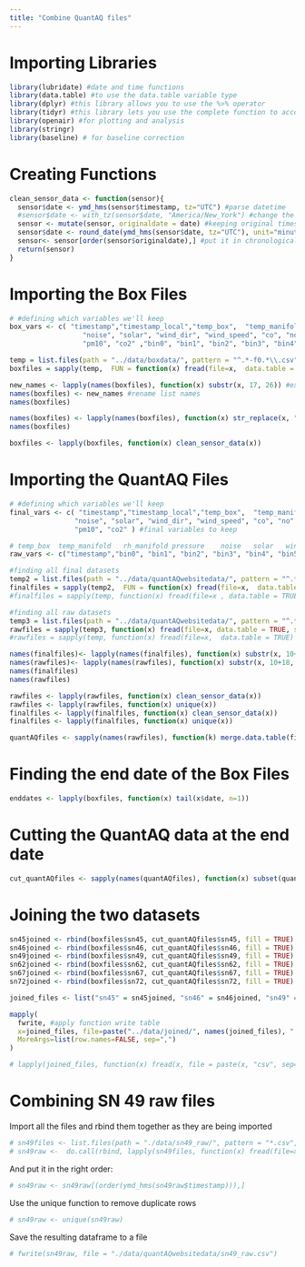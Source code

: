 ```yaml
---
title: "Combine QuantAQ files"
---
```


# Importing Libraries 

```r
library(lubridate) #date and time functions 
library(data.table) #to use the data.table variable type
library(dplyr) #this library allows you to use the %>% operator
library(tidyr) #this library lets you use the complete function to account for time syncing
library(openair) #for plotting and analysis
library(stringr)
library(baseline) # for baseline correction
```

# Creating Functions 

```r
clean_sensor_data <- function(sensor){
  sensor$date <- ymd_hms(sensor$timestamp, tz="UTC") #parse datetime
  #sensor$date <- with_tz(sensor$date, "America/New_York") #change the time according to shifted timezone
  sensor <- mutate(sensor, originaldate = date) #keeping original times for comparing to flight data
  sensor$date <- round_date(ymd_hms(sensor$date, tz="UTC"), unit="minute") #round date for merging
  sensor<- sensor[order(sensor$originaldate),] #put it in chronological order
  return(sensor)
}
```

# Importing the Box Files 

```r
# #defining which variables we'll keep
box_vars <- c( "timestamp","timestamp_local","temp_box",  "temp_manifold", "rh_manifold", "pressure",
                  "noise", "solar", "wind_dir", "wind_speed", "co", "no" , "no2", "o3" ,  "pm1" , "pm25",
                  "pm10", "co2" ,"bin0", "bin1", "bin2", "bin3", "bin4", "bin5", "no_ae", "co_ae", "no2_ae") #raw variables to keep
```

```r
temp = list.files(path = "../data/boxdata/", pattern = "^.*-f0.*\\.csv", full.names = TRUE) #specify files we're looking for
boxfiles = sapply(temp,  FUN = function(x) fread(file=x,  data.table = TRUE, select = box_vars), simplify = FALSE,USE.NAMES = TRUE) 
```

```r
new_names <- lapply(names(boxfiles), function(x) substr(x, 17, 26)) #extract the real sensor names from the current names used in the list
names(boxfiles) <- new_names #rename list names
names(boxfiles)
```

```r
names(boxfiles) <- lapply(names(boxfiles), function(x) str_replace(x, "Output-0", "sn"))
names(boxfiles)
```

```r
boxfiles <- lapply(boxfiles, function(x) clean_sensor_data(x))
```


# Importing the QuantAQ Files 

```r
# #defining which variables we'll keep
final_vars <- c( "timestamp","timestamp_local","temp_box",  "temp_manifold", "rh_manifold", "pressure",
                "noise", "solar", "wind_dir", "wind_speed", "co", "no" , "no2", "o3" ,  "pm1" , "pm25",
                "pm10", "co2" ) #final variables to keep

# temp_box	temp_manifold	rh_manifold	pressure	noise	solar	wind_dir	wind_speed
raw_vars <- c("timestamp","bin0", "bin1", "bin2", "bin3", "bin4", "bin5", "no_ae", "co_ae", "no2_ae") #raw variables to keep
```

```r
#finding all final datasets
temp2 = list.files(path = "../data/quantAQwebsitedata/", pattern = "^.*_final.*\\.csv", full.names = TRUE)
finalfiles = sapply(temp2,  FUN = function(x) fread(file=x,  data.table = TRUE, select = final_vars), simplify = FALSE,USE.NAMES = TRUE)
#finalfiles = sapply(temp, function(x) fread(file=x , data.table = TRUE) , simplify = FALSE,USE.NAMES = TRUE)

#finding all raw datasets
temp3 = list.files(path = "../data/quantAQwebsitedata/", pattern = "^.*_raw.*\\.csv", full.names = TRUE)
rawfiles = sapply(temp3, function(x) fread(file=x, data.table = TRUE, select = raw_vars) , simplify = FALSE,USE.NAMES = TRUE)
#rawfiles = sapply(temp, function(x) fread(file=x,  data.table = TRUE) , simplify = FALSE,USE.NAMES = TRUE)
```

```r
names(finalfiles)<- lapply(names(finalfiles), function(x) substr(x, 10+18, 10+21)) #extract the real sensor names from the current names used in the list
names(rawfiles)<- lapply(names(rawfiles), function(x) substr(x, 10+18, 11+20))
names(finalfiles)
names(rawfiles)
``` 

```r
rawfiles <- lapply(rawfiles, function(x) clean_sensor_data(x))
rawfiles <- lapply(rawfiles, function(x) unique(x)) 
finalfiles <- lapply(finalfiles, function(x) clean_sensor_data(x))
finalfiles <- lapply(finalfiles, function(x) unique(x)) 
```

```r
quantAQfiles <- sapply(names(rawfiles), function(k) merge.data.table(finalfiles[[k]], rawfiles[[k]], by="date", all.x = TRUE), simplify = FALSE,USE.NAMES = TRUE)
```

# Finding the end date of the Box Files 

```r
enddates <- lapply(boxfiles, function(x) tail(x$date, n=1))
```

# Cutting the QuantAQ data at the end date 

```r
cut_quantAQfiles <- sapply(names(quantAQfiles), function(x) subset(quantAQfiles[[x]], date> enddates[[x]]), simplify = FALSE,USE.NAMES = TRUE )
```

# Joining the two datasets


```r
sn45joined <- rbind(boxfiles$sn45, cut_quantAQfiles$sn45, fill = TRUE)
sn46joined <- rbind(boxfiles$sn46, cut_quantAQfiles$sn46, fill = TRUE)
sn49joined <- rbind(boxfiles$sn49, cut_quantAQfiles$sn49, fill = TRUE)
sn62joined <- rbind(boxfiles$sn62, cut_quantAQfiles$sn62, fill = TRUE)
sn67joined <- rbind(boxfiles$sn67, cut_quantAQfiles$sn67, fill = TRUE)
sn72joined <- rbind(boxfiles$sn72, cut_quantAQfiles$sn72, fill = TRUE)

joined_files <- list("sn45" = sn45joined, "sn46" = sn46joined, "sn49" = sn49joined, "sn62"= sn62joined, "sn67" = sn67joined, "sn72" = sn72joined)

```


```r
mapply(
  fwrite, #apply function write table
  x=joined_files, file=paste("../data/joined/", names(joined_files), ".csv", sep = ""), #for each dataframe, use its name to make a csv of it
  MoreArgs=list(row.names=FALSE, sep=",")
)
```


```r
# lapply(joined_files, function(x) fread(x, file = paste(x, "csv", sep=".")))
```

# Combining SN 49 raw files 

Import all the files and rbind them together as they are being imported 

```r
# sn49files <- list.files(path = "./data/sn49_raw/", pattern = "*.csv", full.names = TRUE)
# sn49raw <-  do.call(rbind, lapply(sn49files, function(x) fread(file=x) ) )
```

And put it in the right order:
```r
# sn49raw <- sn49raw[(order(ymd_hms(sn49raw$timestamp))),]
```

Use the unique function to remove duplicate rows 

```r
# sn49raw <- unique(sn49raw)
```

Save the resulting dataframe to a file

```r
# fwrite(sn49raw, file = "./data/quantAQwebsitedata/sn49_raw.csv")
```

